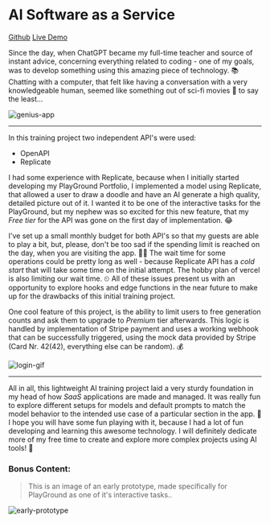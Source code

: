 
# AI Software as a Service

[<span className="inline-flex items-center mr-2"><Github /> Github</span>](https://github.com/fotyG/ai-saas)
[<span className="inline-flex items-center"><ExternalLink /> Live Demo</span>](https://ai-foty.vercel.app/)

Since the day, when ChatGPT became my full-time teacher and source of instant advice, concerning everything related to coding - one of my goals, was to develop something using this amazing piece of technology. 📚  
Chatting with a computer, that felt like having a conversation with a very knowledgeable human, seemed like something out of sci-fi movies 🌌 to say the least...

![genius-app](/images/blog/ai-saas/ai-demo1.gif)

---

In this training project two independent API's were used:

- OpenAPI
- Replicate

I had some experience with Replicate, because when I initially started developing my PlayGround Portfolio, I implemented a model using Replicate, that allowed a user to draw a doodle and have an AI generate a high quality, detailed picture out of it. I wanted it to be one of the interactive tasks for the PlayGround, but my nephew was so excited for this new feature, that my _Free tier_ for the API was gone on the first day of implementation. 😂

I've set up a small monthly budget for both API's so that my guests are able to play a bit, but, please, don't be too sad if the spending limit is reached on the day, when you are visiting the app. 🙏🏽 The wait time for some operations could be pretty long as well - because Replicate API has a _cold start_ that will take some time on the initial attempt. The hobby plan of vercel is also limiting our wait time. ⏲ All of these issues present us with an opportunity to explore hooks and edge functions in the near future to make up for the drawbacks of this initial training project.

One cool feature of this project, is the ability to limit users to free generation counts and ask them to upgrade to _Premium_ tier afterwards. This logic is handled by implementation of Stripe payment and uses a working webhook that can be successfully triggered, using the mock data provided by Stripe (Card Nr. 42(42), everything else can be random). 💰

![login-gif](/images/blog/ai-saas/ai-demo2.gif)

---

All in all, this lightweight AI training project laid a very sturdy foundation in my head of how _SaaS_ applications are made and managed. It was really fun to explore different setups for models and default prompts to match the model behavior to the intended use case of a particular section in the app. 🤖 I hope you will have some fun playing with it, because I had a lot of fun developing and learning this awesome technology. I will definitely dedicate more of my free time to create and explore more complex projects using AI tools! 🔫

### Bonus Content:

> This is an image of an early prototype, made specifically for PlayGround as one of it's interactive tasks..

![early-prototype](/images/blog/ai-saas/prototype.jpeg)
